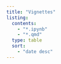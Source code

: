 ```yaml
---
title: "Vignettes"
listing:
  contents:
    - "*.ipynb"
    - "*.qmd"
  type: table
  sort: 
    - "date desc"
---
```


